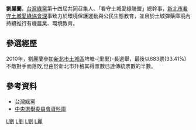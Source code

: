
{{Infobox_officeholder
| name = 劉麗蘭
| image = 
| width = 
| now = 中華民國（台灣）政治人士 
| period = 
| sex = 女
| Native place = 
| nationality = {{ROC}}
| date of birth = {{birth year and age|1966}}
| party = <!-- 注释出：[[File:Emblem_of_Green_Party_Taiwan.png|25px]] -->[[台灣綠黨|台灣綠黨]]
| place of birth = {{TWN}}
| educate = 
| past = 
*看守土城愛綠聯盟總幹事
*新北市看守土城愛綠協會理事
*綠黨共同召集人（2010~  ）
}}
'''劉麗蘭'''，[[台灣綠黨|台灣綠黨]]第十四屆共同召集人、「看守土城愛綠聯盟」總幹事，[[新北市看守土城愛綠協會理|新北市看守土城愛綠協會理]]事致力於環境保護運動與公民生態教育，並且於土城彈藥庫境內持續推行有機農業、環境教育。

==參選經歷==
2010年，劉麗蘭參加[[新北市|新北市]][[土城區|土城區]]埤塘-{里里}-長選舉，最後以683票(33.41%)不敵對手而落敗,但由於新北市升格其得票數已達傳統票數的半數。

== 參考資料 ==
*[http://www.greenparty.org.tw/ 台灣綠黨]{{Wayback|url=http://www.greenparty.org.tw/ |date=20000302114946 }}
*[http://210.69.23.140/cechead.asp 中央選舉委員會資料庫]{{Wayback|url=http://210.69.23.140/cechead.asp |date=20061212120444 }}

{{台灣環境運動}}
[[Category:臺灣環境保護運動者|L劉]]
[[Category:臺灣女性政治人物|L劉]]
[[Category:台灣綠黨黨員|L劉]]
[[Category:刘姓|L麗]]


{{TW-poli-bio-stub}}